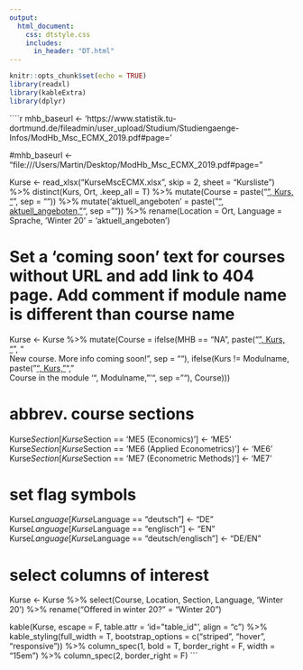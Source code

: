 ```yaml
---
output:
  html_document:
    css: dtstyle.css
    includes: 
      in_header: "DT.html"
---
```


```r
knitr::opts_chunk$set(echo = TRUE)
library(readxl)
library(kableExtra)
library(dplyr)
```

````r
mhb_baseurl <- 'https://www.statistik.tu-dortmund.de/fileadmin/user_upload/Studium/Studiengaenge-Infos/ModHb_Msc_ECMX_2019.pdf#page='

#mhb_baseurl <- "file:///Users/Martin/Desktop/ModHb_Msc_ECMX_2019.pdf#page="

Kurse <- read_xlsx("KurseMscECMX.xlsx", skip = 2, sheet = "Kursliste") %>%
  distinct(Kurs, Ort, .keep_all = T) %>% 
  mutate(Course = paste("<a href='", mhb_baseurl, MHB, "'>", Kurs, "</a>", 
                        sep = "")) %>%
  mutate('aktuell_angeboten' = paste("<a href='", Link_aktuelle_Veranstaltungsuebersicht, "'>", aktuell_angeboten, "</a>", 
                        sep = "")) %>%
  rename(Location = Ort, 
         Language = Sprache,
         'Winter 20' = 'aktuell_angeboten')

# Set a 'coming soon' text for courses without URL and add link to 404 page. Add comment if module name is different than course name
Kurse <- Kurse %>% mutate(Course = ifelse(MHB == "NA",
                                      paste("<a href='../../404.html'>", Kurs, "</a>", "<br> New course. More info coming soon!", sep = ""), 
                                      ifelse(Kurs != Modulname,
                                        paste("<a href='", mhb_baseurl, MHB, "'>", Kurs, "</a>", "<br> Course in the module '", Modulname, "'", sep = ""),
                                        Course)))

# abbrev. course sections
Kurse$Section[Kurse$Section == 'ME5 (Economics)'] <- 'ME5'
Kurse$Section[Kurse$Section == 'ME6 (Applied Econometrics)'] <- 'ME6'
Kurse$Section[Kurse$Section == 'ME7 (Econometric Methods)'] <- 'ME7'

# set flag symbols
Kurse$Language[Kurse$Language == "deutsch"] <- "DE"
Kurse$Language[Kurse$Language == "englisch"] <- "EN"
Kurse$Language[Kurse$Language == "deutsch/englisch"] <- "DE/EN"

# select columns of interest
Kurse <- Kurse %>% select(Course, Location, Section, Language, 'Winter 20') %>%
  rename("Offered in winter 20?" = "Winter 20")

kable(Kurse, 
      escape = F, 
      table.attr = 'id=\"table_id\"', 
      align = "c") %>%
  kable_styling(full_width = T,
                bootstrap_options = c("striped", "hover", "responsive")) %>%
  column_spec(1, bold = T, border_right = F, width = "15em") %>%
  column_spec(2, border_right = F)
```
